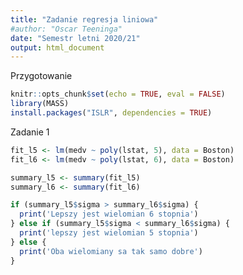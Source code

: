 ```yaml
---
title: "Zadanie regresja liniowa"
#author: "Oscar Teeninga"
date: "Semestr letni 2020/21"
output: html_document
---
```


Przygotowanie
```r
knitr::opts_chunk$set(echo = TRUE, eval = FALSE)
library(MASS)
install.packages("ISLR", dependencies = TRUE)
```

Zadanie 1
```r
fit_l5 <- lm(medv ~ poly(lstat, 5), data = Boston)
fit_l6 <- lm(medv ~ poly(lstat, 6), data = Boston)

summary_l5 <- summary(fit_l5)
summary_l6 <- summary(fit_l6)

if (summary_l5$sigma > summary_l6$sigma) {
  print('Lepszy jest wielomian 6 stopnia')
} else if (summary_l5$sigma < summary_l6$sigma) {
  print('lepszy jest wielomian 5 stopnia')
} else {
  print('Oba wielomiany sa tak samo dobre')
}
```